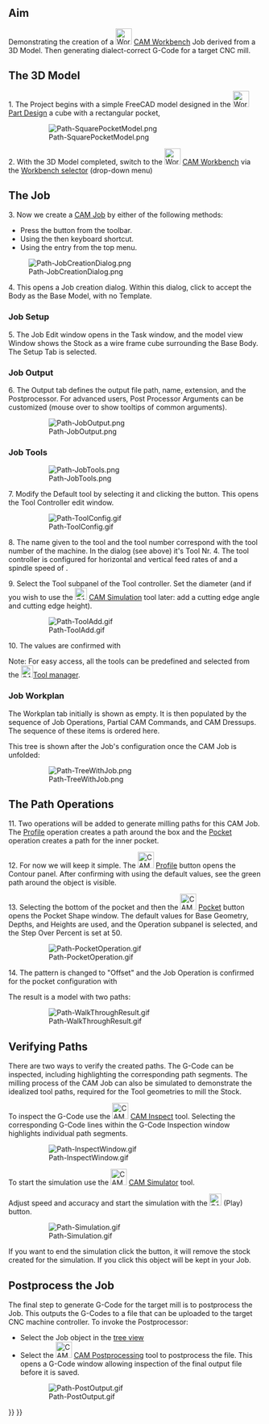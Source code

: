 <languages/>

{{TutorialInfo
|Topic=CAM Workbench
|Level=Beginner/Moderate
|Time=15 minutes
|Author=Chrisb
|FCVersion=0.19
|Files=
}}

== Aim ==

Demonstrating the creation of a [[Image:Workbench_CAM.svg|32px]] [[CAM_Workbench|CAM Workbench]] Job derived from a 3D Model. Then generating dialect-correct G-Code for a target CNC mill. 

== The 3D Model ==

1. The Project begins with a simple FreeCAD model designed in the [[Image:Workbench_PartDesign.svg|32px]] [[PartDesign_Workbench|Part Design]] a cube with a rectangular pocket, 

:[[File:Path-SquarePocketModel.png]]

:{{Caption|Above: Created  in the [[Image:Workbench_PartDesign.svg|24px]] [[PartDesign_Workbench|Part Design]] including a Body, a Box with a Pocket, based on a Sketch oriented in the {{Button|[[Image:View-top.svg|16px|link=Std_ViewTop]]}} XY plane.}}

2. With the 3D Model completed, switch to the [[Image:Workbench_CAM.svg|32px]] [[CAM_Workbench|CAM Workbench]] via the [[Std_Workbench|Workbench selector]] (drop-down menu)

== The Job ==

3. Now we create a [[CAM_Job|CAM Job]] by either of the following methods:
* Press the {{KEY|[[Image:CAM_Job.svg|24px|link=CAM Job]] [[CAM_Job|Job]]}} button from the toolbar.
* Using the {{KEY|P}} then {{KEY|J}} keyboard shortcut.
* Using the {{MenuCommand|CAM → Job}} entry from the top menu.

[[File:Path-JobCreationDialog.png]]
::{{Caption|Above: [[CAM_Job|CAM Job]] creation dialog}}

4. This opens a Job creation dialog. Within this dialog, click {{Button|OK}} to accept the Body as the Base Model, with no Template.   

=== Job Setup ===

5. The Job Edit window opens in the Task window, and the model view Window shows the Stock as a wire frame cube surrounding the Base Body.  The Setup Tab is selected. 

=== Job Output ===

6. The Output tab defines the output file path, name, extension, and the Postprocessor.  For advanced users, Post Processor Arguments can be customized (mouse over to show tooltips of common arguments).

:[[File:Path-JobOutput.png]]
:{{Caption|Above: [[CAM_Job|CAM Job]] Edit dialog with the Output tab selected}}

=== Job Tools ===

:[[File:Path-JobTools.png]]
:{{Caption|Above: [[CAM_Job|CAM Job]] Edit dialog with the Tools tab selected}}

7. Modify the Default tool by selecting it and clicking the {{Button|Edit}} button. This opens the Tool Controller edit window.

:[[File:Path-ToolConfig.gif]]
:{{Caption|Above: [[CAM_Job|CAM Job]] Tool Controller subpanel Edit dialog}}

8. The name given to the tool and the tool number correspond with the tool number of the machine. In the dialog (see above) it's Tool Nr. 4. The tool controller is configured for horizontal and vertical feed rates of {{incode|2mm/s}} and a spindle speed of {{incode|2000 rpm}}.

9. Select the Tool subpanel of the Tool controller. Set the diameter (and if you wish to use the [[Image:CAM_Simulator.svg|24px|link=CAM_Simulator]] [[CAM_Simulator|CAM Simulation]] tool later: add a cutting edge angle and cutting edge height).

:[[File:Path-ToolAdd.gif]]
:{{Caption|Above: [[CAM_Job|CAM Job]] Tool controller 'Tool' subpanel dialog}}

10. The values are confirmed with {{Button|OK}}

Note: For easy access, all the tools can be predefined and selected from the [[Image:CAM_ToolLibraryEdit.svg|24px|link=CAM_ToolLibraryEdit]][[CAM_ToolLibraryEdit|Tool manager]].

=== Job Workplan ===

The Workplan tab initially is shown as empty. It is then populated by the sequence of Job Operations, Partial CAM Commands, and CAM Dressups.  The sequence of these items is ordered here.

This tree is shown after the Job's configuration once the CAM Job is unfolded:

:[[File:Path-TreeWithJob.png]]

== The Path Operations ==

11. Two operations will be added to generate milling paths for this CAM Job. The [[CAM_Profile|Profile]] operation creates a path around the box and the [[CAM_Pocket_Shape|Pocket]] operation creates a path for the inner pocket.

12. For now we will keep it simple. The [[Image:CAM_Profile.svg|32px]] [[CAM_Profile|Profile]] button opens the Contour panel. After confirming with {{Button|OK}} using the default values, see the green path around the object is visible.

13. Selecting the bottom of the pocket and then the [[Image:CAM_Pocket_Shape.svg|32px]] [[CAM_Pocket_Shape|Pocket]] button opens the Pocket Shape window. The default values for Base Geometry, Depths, and Heights are used, and the Operation subpanel is selected, and the Step Over Percent is set at 50.

:[[File:Path-PocketOperation.gif]]
:{{Caption|Above: Pocket Shape dialog with the Operation subpanel selected}}

14. The pattern is changed to "Offset" and the Job Operation is confirmed for the pocket configuration with {{Button|OK}}

The result is a model with two paths:

:[[File:Path-WalkThroughResult.gif]]
:{{Caption|Above: resulting with a model with two paths}}

== Verifying Paths ==

There are two ways to verify the created paths. The G-Code can be inspected, including highlighting the corresponding path segments.  The milling process of the CAM Job can also be simulated to demonstrate the idealized tool paths, required for the Tool geometries to mill the Stock.

To inspect the G-Code use the [[Image:CAM_Inspect.svg|32px|link=CAM_Inspect]] [[CAM_Inspect|CAM Inspect]] tool. Selecting the corresponding G-Code lines within the G-Code Inspection window highlights individual path segments.
 
:[[File:Path-InspectWindow.gif]]
:{{Caption|Above: [[CAM_Inspect|CAM Inspection]] tool opens the G-Code Inspection dialog}}

To start the simulation use the [[Image:CAM_Simulator.svg|32px]] [[CAM_Simulator|CAM Simulator]] tool.

Adjust speed and accuracy and start the simulation with the [[Image:CAM_BPlay.svg|24px]] (Play) button. 

:[[File:Path-Simulation.gif]]
:{{Caption|Above: [[CAM Simulator|CAM Simulation]] in progress}}

If you want to end the simulation click the {{Button|Cancel}} button, it will remove the stock created for the simulation. If you click {{Button|OK}} this object will be kept in your Job.

== Postprocess the Job ==

The final step to generate G-Code for the target mill is to postprocess the Job.  This outputs the G-Codes to a file that can be uploaded to the target CNC machine controller.  To invoke the Postprocessor:

* Select the Job object in the [[Tree_view|tree view]]
* Select the [[Image:CAM_Post.svg|32px|link=CAM_Post]] [[CAM_Post|CAM Postprocessing]] tool to postprocess the file.  This opens a G-Code window allowing inspection of the final output file before it is saved.

:[[File:Path-PostOutput.gif]]
:{{Caption|Above: G-Code window allowing inspection of the final output file}}


{{CAM_Tools_navi{{#translation:}}}}
{{Userdocnavi{{#translation:}}}}
